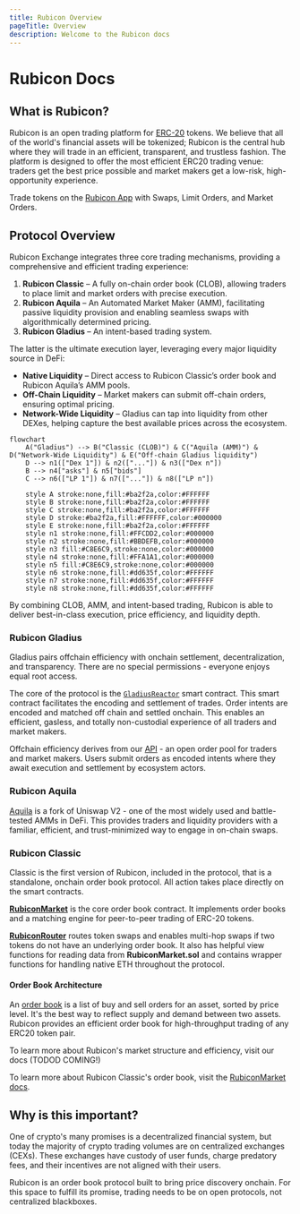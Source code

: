 ```yaml
---
title: Rubicon Overview
pageTitle: Overview
description: Welcome to the Rubicon docs
---
```


# Rubicon Docs


<QuickLinks>
	<QuickLink 
		title="FAQ" 
		icon="installation" 
		href="/faq" 
		description="New to Rubicon? Visit our Frequently Asked Questions"></QuickLink>
	<QuickLink
		title="Guides"
		icon="openBook"
		href="/guides/integration/filler"
		description="Learn to Trade, Integrate Programatically, and Earn!"
	></QuickLink>
	<QuickLink
		title="Code Base"
		icon="github"
		href="https://github.com/RubiconDeFi"
		description="Our open-source code base"
	></QuickLink>
	<QuickLink
		title="APIs"
		icon="layers"
		href="/developers/api-guides/rubicon-gladius/gladius-api"
		description="Order API, SDKs, and Subgraphs"
	></QuickLink>
</QuickLinks>

## What is Rubicon?

Rubicon is an open trading platform for [ERC-20](https://ethereum.org/en/developers/docs/standards/tokens/erc-20/) tokens. We believe that all of the world's financial assets will be tokenized; Rubicon is the central hub where they will trade in an efficient, transparent, and trustless fashion. The platform is designed to offer the most efficient ERC20 trading venue: traders get the best price possible and market makers get a low-risk, high-opportunity experience.

Trade tokens on the [Rubicon App](https://app.rubicon.finance/) with Swaps, Limit Orders, and Market Orders.

## Protocol Overview
Rubicon Exchange integrates three core trading mechanisms, providing a comprehensive and efficient trading experience:
1. **Rubicon Classic** – A fully on-chain order book (CLOB), allowing traders to place limit and market orders with precise execution.
2. **Rubicon Aquila** – An Automated Market Maker (AMM), facilitating passive liquidity provision and enabling seamless swaps with algorithmically determined pricing.
3. **Rubicon Gladius** – An intent-based trading system.

The latter is the ultimate execution layer, leveraging every major liquidity source in DeFi:
- **Native Liquidity** – Direct access to Rubicon Classic’s order book and Rubicon Aquila’s AMM pools.
- **Off-Chain Liquidity** – Market makers can submit off-chain orders, ensuring optimal pricing.
- **Network-Wide Liquidity** – Gladius can tap into liquidity from other DEXes, helping capture the best available prices across the ecosystem.
```mermaid
flowchart
    A("Gladius") --> B("Classic (CLOB)") & C("Aquila (AMM)") & D("Network-Wide Liquidity") & E("Off-chain Gladius liquidity")
    D --> n1(["Dex 1"]) & n2(["..."]) & n3(["Dex n"])
    B --> n4["asks"] & n5["bids"]
    C --> n6(["LP 1"]) & n7(["..."]) & n8(["LP n"])

    style A stroke:none,fill:#ba2f2a,color:#FFFFFF
    style B stroke:none,fill:#ba2f2a,color:#FFFFFF
    style C stroke:none,fill:#ba2f2a,color:#FFFFFF    
    style D stroke:#ba2f2a,fill:#FFFFFF,color:#000000
    style E stroke:none,fill:#ba2f2a,color:#FFFFFF
    style n1 stroke:none,fill:#FFCDD2,color:#000000
    style n2 stroke:none,fill:#BBDEFB,color:#000000
    style n3 fill:#C8E6C9,stroke:none,color:#000000
    style n4 stroke:none,fill:#FFA1A1,color:#000000
    style n5 fill:#C8E6C9,stroke:none,color:#000000
    style n6 stroke:none,fill:#dd635f,color:#FFFFFF
    style n7 stroke:none,fill:#dd635f,color:#FFFFFF
    style n8 stroke:none,fill:#dd635f,color:#FFFFFF   
```
By combining CLOB, AMM, and intent-based trading, Rubicon is able to deliver best-in-class execution, price efficiency, and liquidity depth.

### Rubicon Gladius

Gladius pairs offchain efficiency with onchain settlement, decentralization, and transparency. There are no special permissions - everyone enjoys equal root access.

The core of the protocol is the [`GladiusReactor`](/developers/protocol/rubicon-gladius/contract-overview) smart contract. This smart contract facilitates the encoding and settlement of trades. Order intents are encoded and matched off chain and settled onchain. This enables an efficient, gasless, and totally non-custodial experience of all traders and market makers.

Offchain efficiency derives from our [API](/developers/api-guides/rubicon-gladius/gladius-api) - an open order pool for traders and market makers. Users submit orders as encoded intents where they await execution and settlement by ecosystem actors.

### Rubicon Aquila

[Aquila](https://github.com/RubiconDeFi/aquila) is a fork of Uniswap V2 - one of the most widely used and battle-tested AMMs in DeFi. This provides traders and liquidity providers with a familiar, efficient, and trust-minimized way to engage in on-chain swaps.

### Rubicon Classic

Classic is the first version of Rubicon, included in the protocol, that is a standalone, onchain order book protocol. All action takes place directly on the smart contracts.

[**RubiconMarket**](/developers/protocol/rubicon-classic/rubicon-market/contract-overview) is the core order book contract. It implements order books and a matching engine for peer-to-peer trading of ERC-20 tokens.

[**RubiconRouter**](/developers/protocol/rubicon-classic/rubicon-router/contract-overview) routes token swaps and enables multi-hop swaps if two tokens do not have an underlying order book. It also has helpful view functions for reading data from **RubiconMarket.sol** and contains wrapper functions for handling native ETH throughout the protocol.

#### Order Book Architecture

An [order book](https://en.wikipedia.org/wiki/Order_book) is a list of buy and sell orders for an asset, sorted by price level. It's the best way to reflect supply and demand between two assets. Rubicon provides an efficient order book for high-throughput trading of any ERC20 token pair.

To learn more about Rubicon's market structure and efficiency, visit our docs (TODOD COMING!)

To learn more about Rubicon Classic's order book, visit the [RubiconMarket docs](/developers/protocol/rubicon-classic/rubicon-market/contract-overview).

## Why is this important?

One of crypto's many promises is a decentralized financial system, but today the majority of crypto trading volumes are on centralized exchanges (CEXs). These exchanges have custody of user funds, charge predatory fees, and their incentives are not aligned with their users.

Rubicon is an order book protocol built to bring price discovery onchain. For this space to fulfill its promise, trading needs to be on open protocols, not centralized blackboxes.
